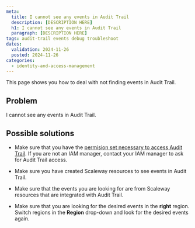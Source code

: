 ```yaml
---
meta:
  title: I cannot see any events in Audit Trail
  description: [DESCRIPTION HERE]
  h1: I cannot see any events in Audit Trail
  paragraph: [DESCRIPTION HERE]
tags: audit-trail events debug troubleshoot
dates:
  validation: 2024-11-26
  posted: 2024-11-26
categories:
  - identity-and-access-management
---
```


This page shows you how to deal with not finding events in Audit Trail.


## Problem

I cannot see any events in Audit Trail.

## Possible solutions

- Make sure that you have the [permision set necessary to access Audit Trail](/identity-and-access-management/audit-trail/how-to/configure-audit-trail-permissins). If you are not an IAM manager, contact your IAM manager to ask for Audit Trail access.

- Make sure you have created Scaleway resources to see events in Audit Trail.

- Make sure that the events you are looking for are from Scaleway resources that are integrated with Audit Trail.

- Make sure that you are looking for the desired events in the **right** region. Switch regions in the **Region** drop-down and look for the desired events again.